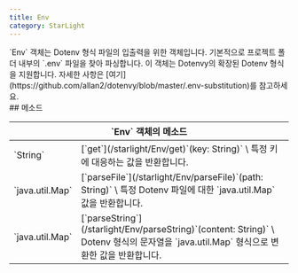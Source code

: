 ```yaml
---
title: Env
category: StarLight
---
```


<Section>
  `Env` 객체는 Dotenv 형식 파일의 입출력을 위한 객체입니다. 기본적으로 프로젝트 폴더 내부의 `.env` 파일을 찾아 파싱합니다.
  이 객체는 Dotenvy의 확장된 Dotenv 형식을 지원합니다. 자세한 사항은 [여기](https://github.com/allan2/dotenvy/blob/master/.env-substitution)를
  참고하세요.
</Section>
<Section>
  ## 메소드

  <Table>
    <Thead>
      <Tr>
        <Th colSpan="2">`Env` 객체의 메소드</Th>
      </Tr>
    </Thead>
    <Tbody>
      <Tr>
        <Td><span>`String`</span></Td>
        <Td>
          [`get`](/starlight/Env/get)`(key: String)` \
          특정 키에 대응하는 값을 반환합니다.
        </Td>
      </Tr>
      <Tr>
        <Td><span>`java.util.Map<String, String>`</span></Td>
        <Td>
          [`parseFile`](/starlight/Env/parseFile)`(path: String)` \
          특정 Dotenv 파일에 대한 `java.util.Map<String, String>` 값을 반환합니다.
        </Td>
      </Tr>
      <Tr>
        <Td><span>`java.util.Map<String, String>`</span></Td>
        <Td>
          [`parseString`](/starlight/Env/parseString)`(content: String)` \
          Dotenv 형식의 문자열을 `java.util.Map<String, String>` 형식으로 변환한 값을 반환합니다.
        </Td>
      </Tr>
    </Tbody>
  </Table>
</Section>